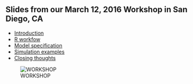 ## Slides from our March 12, 2016 Workshop in San Diego, CA

* [Introduction](introduction.pdf)
* [R workfow](R_workflow.pdf)
* [Model specification](model_specification.pdf)
* [Simulation examples](simulation_examples.pdf)
* [Closing thoughts](appendix.pdf)



![WORKSHOP](IMG_1591.JPG)
